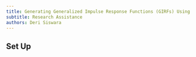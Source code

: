 ```yaml
---
title: Generating Generalized Impulse Response Functions (GIRFs) Using EViews and R for Measuring the Financial Transmission of Shocks
subtitle: Research Assistance
authors: Deri Siswara
---
```


## Set Up

